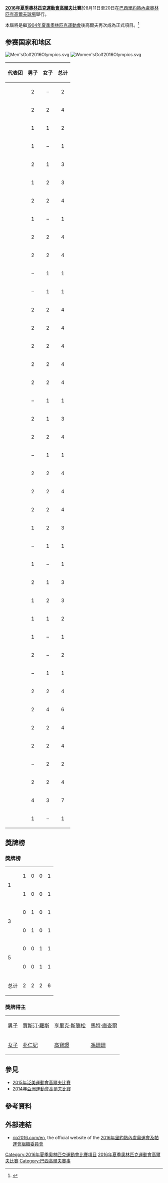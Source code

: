 {{noteTA|G1=Sports}}
{{Infobox Olympic event
|event       = 高爾夫
|games       = 2016年夏季
|image       = [[Image:Golf_pictogram.svg|100px]]
|caption     = 
|alt         = 
|venue       = [[巴西|巴西]][[里約熱內盧|里約熱內盧]][[奧林匹克高爾夫球場|奧林匹克高爾夫球場]]
|dates       = 8月11日至14日（男子）<br>8月17日至20日（女子）
|competitors = 60位男子、60位女子
|nations     = 
|prev        = [[1904年夏季奧林匹克運動會高爾夫比賽|1904]]
|next        = [[2020年夏季奧林匹克運動會高爾夫比賽|2020]]
}}
{{2016年夏季奧林匹克運動會高爾夫比賽}}
'''[[2016年夏季奧林匹克運動會|2016年夏季奧林匹克運動會]][[高爾夫|高爾夫]]比賽'''於8月11日至20日在[[巴西|巴西]][[里約熱內盧|里約熱內盧]][[奧林匹克高爾夫球場|奧林匹克高爾夫球場]]舉行。

本屆將是繼[[1904年夏季奧林匹克運動會|1904年夏季奧林匹克運動會]]後高爾夫再次成為正式項目。<ref>{{cite web |last=Shiekman |first=Mike |date=12 August 2012 |url=http://bleacherreport.com/articles/1294490-2016-olympics-golf-rugby-and-kitesurfing-events-debuting-in-rio |title=2016 Olympics: New Events Debuting in Rio |publisher=[[Bleacher_Report|Bleacher Report]] |accessdate=17 May 2013 |archive-date=2012-11-03 |archive-url=https://web.archive.org/web/20121103025555/http://bleacherreport.com/articles/1294490-2016-olympics-golf-rugby-and-kitesurfing-events-debuting-in-rio |dead-url=no }}</ref>

==参赛国家和地区==
[[File:Men'sGolf2016Olympics.svg|thumb]]
[[File:Women'sGolf2016Olympics.svg|thumb]]
{| class="wikitable sortable"
! 代表团 !! 男子 !! 女子 !! 总计
|-
| {{flagIOC|ARG|2016年夏季}} ||  align=center|2 || align=center|– || align=center|2
|-
| {{flagIOC|AUS|2016年夏季}} ||  align=center|2 || align=center|2 || align=center|4
|-
| {{flagIOC|AUT|2016年夏季}} ||  align=center|1 || align=center|1 || align=center|2
|-
| {{flagIOC|BAN|2016年夏季}} ||  align=center|1 || align=center|– || align=center|1
|-
| {{flagIOC|BEL|2016年夏季}} ||  align=center|2 || align=center|1 || align=center|3
|-
| {{flagIOC|BRA|2016年夏季}} ||  align=center|1 || align=center|2 || align=center|3
|-
| {{flagIOC|CAN|2016年夏季}} ||  align=center|2 || align=center|2 || align=center|4
|-
| {{flagIOC|CHI|2016年夏季}} ||  align=center|1 || align=center|– || align=center|1
|-
| {{flagIOC|CHN|2016年夏季}} ||  align=center|2 || align=center|2 || align=center|4
|-
| {{flagIOC|TPE|2016年夏季}} ||  align=center|2 || align=center|2 || align=center|4
|-
| {{flagIOC|COL|2016年夏季}} ||  align=center|– || align=center|1 || align=center|1
|-
| {{flagIOC|CZE|2016年夏季}} ||  align=center|– || align=center|1 || align=center|1
|-
| {{flagIOC|DEN|2016年夏季}} ||  align=center|2 || align=center|2 || align=center|4
|-
| {{flagIOC|FIN|2016年夏季}} ||  align=center|2 || align=center|2 || align=center|4
|-
| {{flagIOC|FRA|2016年夏季}} ||  align=center|2 || align=center|2 || align=center|4
|-
| {{flagIOC|GER|2016年夏季}} ||  align=center|2 || align=center|2 || align=center|4
|-
| {{flagIOC|GBR|2016年夏季}} ||  align=center|2 || align=center|2 || align=center|4
|-
| {{flagIOC|HKG|2016年夏季}} ||  align=center|– || align=center|1 || align=center|1
|-
| {{flagIOC|IND|2016年夏季}} ||  align=center|2 || align=center|1 || align=center|3
|-
| {{flagIOC|IRL|2016年夏季}} ||  align=center|2 || align=center|2 || align=center|4
|-
| {{flagIOC|ISR|2016年夏季}} ||  align=center|– || align=center|1 || align=center|1
|-
| {{flagIOC|ITA|2016年夏季}} ||  align=center|2 || align=center|2 || align=center|4
|-
| {{flagIOC|JPN|2016年夏季}} ||  align=center|2 || align=center|2 || align=center|4
|-
| {{flagIOC|MAS|2016年夏季}} ||  align=center|2 || align=center|2 || align=center|4
|-
| {{flagIOC|MEX|2016年夏季}} ||  align=center|1 || align=center|2 || align=center|3
|-
| {{flagIOC|MAR|2016年夏季}} ||  align=center|– || align=center|1 || align=center|1
|-
| {{flagIOC|NED|2016年夏季}} ||  align=center|1 || align=center|– || align=center|1
|-
| {{flagIOC|NZL|2016年夏季}} ||  align=center|2 || align=center|1 || align=center|3
|-
| {{flagIOC|NOR|2016年夏季}} ||  align=center|1 || align=center|2 || align=center|3
|-
| {{flagIOC|PAR|2016年夏季}} ||  align=center|1 || align=center|1 || align=center|2
|-
| {{flagIOC|PHI|2016年夏季}} ||  align=center|1 || align=center|– || align=center|1
|-
| {{flagIOC|POR|2016年夏季}} ||  align=center|2 || align=center|– || align=center|2
|-
| {{flagIOC|RUS|2016年夏季}} ||  align=center|– || align=center|1 || align=center|1
|-
| {{flagIOC|RSA|2016年夏季}} ||  align=center|2 || align=center|2 || align=center|4
|-
| {{flagIOC|KOR|2016年夏季}} ||  align=center|2 || align=center|4 || align=center|6
|-
| {{flagIOC|ESP|2016年夏季}} ||  align=center|2 || align=center|2 || align=center|4
|-
| {{flagIOC|SWE|2016年夏季}} ||  align=center|2 || align=center|2 || align=center|4
|-
| {{flagIOC|SUI|2016年夏季}} ||  align=center|– || align=center|2 || align=center|2
|-
| {{flagIOC|THA|2016年夏季}} ||  align=center|2 || align=center|2 || align=center|4
|-
| {{flagIOC|USA|2016年夏季}} ||  align=center|4 || align=center|3 || align=center|7
|-
| {{flagIOC|VEN|2016年夏季}} ||  align=center|1 || align=center|– || align=center|1
|}

==獎牌榜==   
===獎牌榜===   
{| {{RankedMedalTable|class=wikitable sortable}}   
|- 
|rowspan=2|1||align=left|{{flagIOC|GBR|2016年夏季}}||1||0||0||1
|-  
|align=left|{{flagIOC|KOR|2016年夏季}}||1||0||0||1
|- 
|rowspan=2|3||align=left|{{flagIOC|NZL|2016年夏季}}||0||1||0||1
|-   
|align=left|{{flagIOC|SWE|2016年夏季}}||0||1||0||1
|-   
|rowspan=2|5||align=left|{{flagIOC|CHN|2016年夏季}}||0||0||1||1
|-   
|align=left|{{flagIOC|USA|2016年夏季}}||0||0||1||1
|-   
!colspan=2| 总计 || 2 || 2 || 2 || 6 
|}

===獎牌得主===   
{| {{MedalistTable|type=項目}}   
|-
|[[2016年夏季奧林匹克運動會男子高爾夫比賽|男子]]   
|[[賈斯汀·羅斯|賈斯汀·羅斯]]<br>{{flagIOC|GBR|2016年夏季}}
|[[亨里克·斯滕松|亨里克·斯滕松]]<br>{{flagIOC|SWE|2016年夏季}}
|[[馬特·庫查爾|馬特·庫查爾]]<br>{{flagIOC|USA|2016年夏季}}
|-
|[[2016年夏季奧林匹克運動會女子高爾夫比賽|女子]]   
|[[朴仁妃|朴仁妃]]<br>{{flagIOC|KOR|2016年夏季}}
|[[高寶璟|高寶璟]]<br>{{flagIOC|NZL|2016年夏季}}  
|[[馮珊珊|馮珊珊]]<br>{{flagIOC|CHN|2016年夏季}}
|}

==參見==
*[[2015年泛美運動會高爾夫比賽|2015年泛美運動會高爾夫比賽]]
*[[2014年亞洲運動會高爾夫比賽|2014年亞洲運動會高爾夫比賽]]

==參考資料==
{{portal box|巴西|高爾夫|奧運會}}
{{reflist}}

==外部連結==
{{commons category|Golf at the 2016 Summer Olympics}}
*[https://web.archive.org/web/20140502095913/http://www.rio2016.com/en rio2016.com/en], the official website of the [[2016年里約熱內盧奧運會及帕運會組織委員會|2016年里約熱內盧奧運會及帕運會組織委員會]]

{{2016年夏季奧林匹克運動會項目}}
{{奧林匹克運動會高爾夫比賽}}

[[Category:2016年夏季奧林匹克運動會比賽項目|Category:2016年夏季奧林匹克運動會比賽項目]]
[[Category:2016年夏季奧林匹克運動會高爾夫比賽|]]
[[Category:巴西高爾夫賽事|Category:巴西高爾夫賽事]]